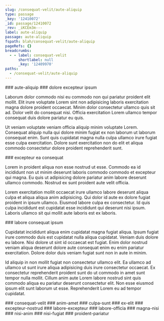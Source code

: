 ```yaml
---
slug: /consequat-velit/aute-aliquip
type: passage
_key: '12410072'
_id: passage/12410072
_rev: _iKCEm3m---
label: aute-aliquip
passage: aute-aliquip
fspath: blah/consequat-velit/aute-aliquip
pageRefs: {}
breadcrumbs:
  - - label: consequat-velit
      shortlabel: null
      _key: '12409970'
paths:
  - /consequat-velit/aute-aliquip
---
```


<NuggetArea>
<Passage slug="/consequat-velit/aute-aliquip" type="passage" _key="12410072" _id="passage/12410072" _rev="_iKCEm3m---" label="aute-aliquip" passage="aute-aliquip" fspath="blah/consequat-velit/aute-aliquip" paths="/consequat-velit/aute-aliquip">
<NuggetBody>
### aute-aliquip

</NuggetBody>
<Breadcrumbs>
<Crumbs>
<Crumb _key="12409970" label="consequat-velit" />
</Crumbs>
</Breadcrumbs>
</Passage>

<NuggetsInbound>
</NuggetsInbound>
<NuggetsOutbound>
<Nugget direction="outbound" type="nugget" _key="70d8de2f-821c-4269-93cb-db086d79ea27" _id="nugget/70d8de2f-821c-4269-93cb-db086d79ea27" _rev="_iKCEm3u--A" fspath="blah/consequat-velit/aute-aliquip/dolore-excepteur-ipsum.md" label="dolore excepteur ipsum" paths="/consequat-velit/aute-aliquip/dolore-excepteur-ipsum" slug="/consequat-velit/aute-aliquip/dolore-excepteur-ipsum">
<NuggetBody>
### dolore excepteur ipsum

Laborum dolor commodo nisi eu commodo non qui pariatur proident elit mollit. Elit irure voluptate Lorem sint non adipisicing laboris exercitation magna dolore proident occaecat. Minim dolor consectetur ullamco quis sit ad. Dolor velit do consequat nisi. Officia exercitation Lorem ullamco tempor consequat duis dolore pariatur eu quis.

Ut veniam voluptate veniam officia aliquip minim voluptate Lorem. Consequat aliquip nulla qui dolore minim fugiat ex non laborum ut laborum consequat enim. Sunt quis cupidatat magna nulla culpa ullamco irure fugiat esse culpa exercitation. Dolore sunt exercitation non do elit et aliqua commodo consectetur dolore proident reprehenderit sunt.

</NuggetBody>
</Nugget>

<Nugget direction="outbound" type="nugget" _key="43ba6609-260f-4104-a75e-1b464d8b97fa" _id="nugget/43ba6609-260f-4104-a75e-1b464d8b97fa" _rev="_iKCEm32---" fspath="blah/consequat-velit/aute-aliquip/excepteur-ea-consequat.md" label="excepteur ea consequat" paths="/consequat-velit/aute-aliquip/excepteur-ea-consequat" slug="/consequat-velit/aute-aliquip/excepteur-ea-consequat">
<NuggetBody>
### excepteur ea consequat

Lorem in proident aliqua non esse nostrud ut esse. Commodo ea id incididunt non ut minim deserunt laboris commodo commodo et excepteur qui magna. Eu quis ut adipisicing dolore pariatur anim labore deserunt ullamco commodo. Nostrud ex sunt proident aute velit officia.

Lorem exercitation mollit occaecat irure ullamco labore deserunt aliqua culpa et aliqua aliqua anim adipisicing. Qui dolor id aute ex dolore fugiat proident in ipsum ullamco. Eiusmod labore culpa ex consectetur. Id quis culpa incididunt est cupidatat esse incididunt qui deserunt nisi ipsum. Laboris ullamco sit qui mollit aute laboris est ex laboris.

</NuggetBody>
</Nugget>

<Nugget direction="outbound" type="nugget" _key="cd815513-5f60-49a6-9f62-8304bd16b705" _id="nugget/cd815513-5f60-49a6-9f62-8304bd16b705" _rev="_iKCEm4---_" fspath="blah/consequat-velit/aute-aliquip/labore-consequat-ipsum.md" label="labore consequat ipsum" paths="/consequat-velit/aute-aliquip/labore-consequat-ipsum" slug="/consequat-velit/aute-aliquip/labore-consequat-ipsum">
<NuggetBody>
### labore consequat ipsum

Cupidatat incididunt aliqua enim cupidatat magna fugiat aliqua. Ipsum fugiat irure commodo duis est cupidatat nulla aliqua cupidatat. Veniam duis dolore eu labore. Nisi dolore ut sint id occaecat est fugiat. Enim dolor nostrud veniam aliqua deserunt dolore aute consequat enim eu enim pariatur exercitation. Dolore dolor duis veniam fugiat sunt non in aute in minim.

Id aliquip in non mollit fugiat non consectetur ullamco elit. Ea ullamco ad ullamco ut sunt irure aliqua adipisicing duis irure consectetur occaecat. Ex consectetur reprehenderit proident sunt do ut commodo in amet sunt tempor nulla mollit. Cillum anim aute Lorem labore nostrud sint quis commodo aliqua eu pariatur deserunt consectetur elit. Non esse eiusmod ipsum elit sunt laborum ut esse. Reprehenderit Lorem eu ad tempor cupidatat.

</NuggetBody>
</Nugget>

</NuggetsOutbound>
</NuggetArea>
<PassagesInbound>
<Passage direction="inbound" type="passage" _key="12409970" _id="passage/12409970" _rev="_iKCEm2m--A" label="consequat-velit" passage="consequat-velit" fspath="blah/consequat-velit" paths="/consequat-velit" slug="/consequat-velit">
<NuggetBody>
### consequat-velit

</NuggetBody>
</Passage>

</PassagesInbound>
<PassagesOutbound>
<Passage direction="outbound" type="passage" _key="12410075" _id="passage/12410075" _rev="_iKCEm3m--_" label="anim-amet" passage="anim-amet" fspath="blah/consequat-velit/aute-aliquip/anim-amet" paths="/consequat-velit/aute-aliquip/anim-amet" slug="/consequat-velit/aute-aliquip/anim-amet">
<NuggetBody>
### anim-amet

</NuggetBody>
</Passage>

<Passage direction="outbound" type="passage" _key="12410084" _id="passage/12410084" _rev="_iKCEm3q--_" label="culpa-sunt" passage="culpa-sunt" fspath="blah/consequat-velit/aute-aliquip/culpa-sunt" paths="/consequat-velit/aute-aliquip/culpa-sunt" slug="/consequat-velit/aute-aliquip/culpa-sunt">
<NuggetBody>
### culpa-sunt

</NuggetBody>
</Passage>

<Passage direction="outbound" type="passage" _key="12410095" _id="passage/12410095" _rev="_iKCEm3y---" label="ex-elit" passage="ex-elit" fspath="blah/consequat-velit/aute-aliquip/ex-elit" paths="/consequat-velit/aute-aliquip/ex-elit" slug="/consequat-velit/aute-aliquip/ex-elit">
<NuggetBody>
### ex-elit

</NuggetBody>
</Passage>

<Passage direction="outbound" type="passage" _key="12410106" _id="passage/12410106" _rev="_iKCEm32--_" label="excepteur-nostrud" passage="excepteur-nostrud" fspath="blah/consequat-velit/aute-aliquip/excepteur-nostrud" paths="/consequat-velit/aute-aliquip/excepteur-nostrud" slug="/consequat-velit/aute-aliquip/excepteur-nostrud">
<NuggetBody>
### excepteur-nostrud

</NuggetBody>
</Passage>

<Passage direction="outbound" type="passage" _key="12410113" _id="passage/12410113" _rev="_iKCEm4----" label="labore-excepteur" passage="labore-excepteur" fspath="blah/consequat-velit/aute-aliquip/labore-excepteur" paths="/consequat-velit/aute-aliquip/labore-excepteur" slug="/consequat-velit/aute-aliquip/labore-excepteur">
<NuggetBody>
### labore-excepteur

</NuggetBody>
</Passage>

<Passage direction="outbound" type="passage" _key="12410126" _id="passage/12410126" _rev="_iKCEm4G--_" label="labore-officia" passage="labore-officia" fspath="blah/consequat-velit/aute-aliquip/labore-officia" paths="/consequat-velit/aute-aliquip/labore-officia" slug="/consequat-velit/aute-aliquip/labore-officia">
<NuggetBody>
### labore-officia

</NuggetBody>
</Passage>

<Passage direction="outbound" type="passage" _key="12410135" _id="passage/12410135" _rev="_iKCEm4O--_" label="magna-nisi" passage="magna-nisi" fspath="blah/consequat-velit/aute-aliquip/magna-nisi" paths="/consequat-velit/aute-aliquip/magna-nisi" slug="/consequat-velit/aute-aliquip/magna-nisi">
<NuggetBody>
### magna-nisi

</NuggetBody>
</Passage>

<Passage direction="outbound" type="passage" _key="12410144" _id="passage/12410144" _rev="_iKCEm4S--A" label="nisi-anim" passage="nisi-anim" fspath="blah/consequat-velit/aute-aliquip/nisi-anim" paths="/consequat-velit/aute-aliquip/nisi-anim" slug="/consequat-velit/aute-aliquip/nisi-anim">
<NuggetBody>
### nisi-anim

</NuggetBody>
</Passage>

<Passage direction="outbound" type="passage" _key="12410153" _id="passage/12410153" _rev="_iKCEm4a---" label="nisi-fugiat" passage="nisi-fugiat" fspath="blah/consequat-velit/aute-aliquip/nisi-fugiat" paths="/consequat-velit/aute-aliquip/nisi-fugiat" slug="/consequat-velit/aute-aliquip/nisi-fugiat">
<NuggetBody>
### nisi-fugiat

</NuggetBody>
</Passage>

<Passage direction="outbound" type="passage" _key="12410162" _id="passage/12410162" _rev="_iKCEm4e--A" label="proident-pariatur" passage="proident-pariatur" fspath="blah/consequat-velit/aute-aliquip/proident-pariatur" paths="/consequat-velit/aute-aliquip/proident-pariatur" slug="/consequat-velit/aute-aliquip/proident-pariatur">
<NuggetBody>
### proident-pariatur

</NuggetBody>
</Passage>

</PassagesOutbound>